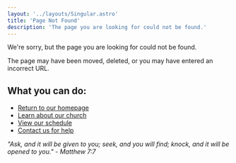 ```yaml
---
layout: '../layouts/Singular.astro'
title: 'Page Not Found'
description: 'The page you are looking for could not be found.'
---
```


<p class="lead">We're sorry, but the page you are looking for could not be found.</p>

The page may have been moved, deleted, or you may have entered an incorrect URL.

<div class="mt-8">

## What you can do:

<ul class="text-left">
  <li>
    <a href="/">Return to our homepage</a>
  </li>
  <li>
    <a href="/about">Learn about our church</a>
  </li>
  <li>
    <a href="/calendar">View our schedule</a>
  </li>
  <li>
    <a href="/contact">Contact us for help</a>
  </li>
</ul>

</div>

<p class="mt-8">
  <em>
    "Ask, and it will be given to you; seek, and you will find; knock, and it will be opened to
    you." - Matthew 7:7
  </em>
</p>
